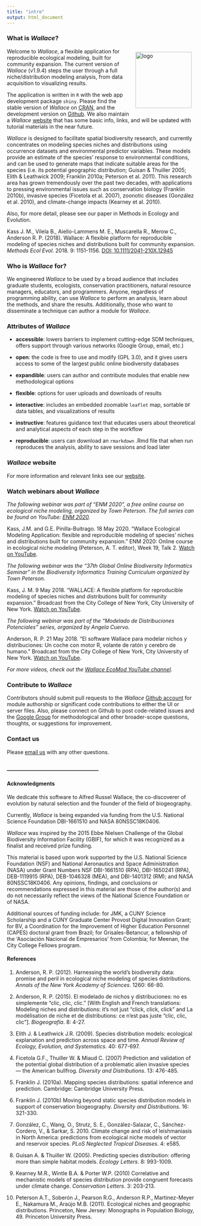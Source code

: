```yaml
---
title: "intro"
output: html_document
---
```


### **What is *Wallace*?**  

<img src="logo.png" alt="logo" style="width: 150px; float:right; padding:10px;"/>
Welcome to *Wallace*, a flexible application for reproducible ecological modeling, built for community expansion. The current version of *Wallace* (v1.9.4) steps the user through a full niche/distribution modeling analysis, from data acquisition to visualizing results.

The application is written in `R` with the web app development package `shiny`. Please find the stable version of *Wallace* on <a href="https://CRAN.R-project.org/package=wallace" target="_blank">CRAN</a>, and the development version on <a href="https://github.com/wallaceEcoMod/wallace" target="_blank">Github</a>. We also maintain a *Wallace* <a href="https://wallaceecomod.github.io/" target="_blank">website</a> that has some basic info, links, and will be updated with tutorial materials in the near future.

*Wallace* is designed to facilitate spatial biodiversity research, and currently concentrates on modeling species niches and distributions using occurrence datasets and environmental predictor variables. These models provide an estimate of the species' response to environmental conditions, and can be used to generate maps that indicate suitable areas for the species (i.e. its potential geographic distribution; Guisan & Thuiller 2005; Elith & Leathwick 2009; Franklin 2010a; Peterson et al. 2011). This research area has grown tremendously over the past two decades, with applications to pressing environmental issues such as conservation biology (Franklin 2010b), invasive species (Ficetola et al. 2007), zoonotic diseases (González et al. 2010), and climate-change impacts (Kearney et al. 2010).

Also, for more detail, please see our paper in Methods in Ecology and Evolution.

Kass J. M., Vilela B., Aiello-Lammens M. E., Muscarella R., Merow C., Anderson R. P. (2018). Wallace: A flexible platform for reproducible modeling of species niches and distributions built for community expansion. *Methods Ecol Evol*. 2018. 9: 1151-1156. <a href="https://doi.org/10.1111/2041-210X.12945" target="_blank">DOI: 10.1111/2041-210X.12945</a>

### **Who is *Wallace* for?**  

We engineered *Wallace* to be used by a broad audience that includes graduate students, ecologists, conservation practitioners, natural resource managers, educators, and programmers. Anyone, regardless of programming ability, can use *Wallace* to perform an analysis, learn about the methods, and share the results. Additionally, those who want to disseminate a technique can author a module for *Wallace*. 

### **Attributes of _Wallace_**

* **accessible**: lowers barriers to implement cutting-edge SDM techniques, offers support through various networks (Google Group, email, etc.)

* **open**: the code is free to use and modify (GPL 3.0), and it gives users access to some of the largest public online biodiversity databases

* **expandible**: users can author and contribute modules that enable new methodological options

* **flexible**: options for user uploads and downloads of results

* **interactive**: includes an embedded zoomable `leaflet` map, sortable `DF` data tables, and visualizations of results

* **instructive**: features guidance text that educates users about theoretical and analytical aspects of each step in the workflow

* **reproducible**: users can download an `rmarkdown` .Rmd file that when run reproduces the analysis, ability to save sessions and load later

### **_Wallace_ website**

For more information and relevant links see our <a href="https://wallaceecomod.github.io/" target="_blank">website</a>.

### **Watch webinars about _Wallace_**

*The following webinar was part of "ENM 2020", a free online course on ecological niche modeling, organized by Town Peterson. The full series can be found on YouTube: <a href="https://www.youtube.com/playlist?list=PLhEJuWmv8Jf67qSdifDvgOk5DOJsNNiam" target="_blank">ENM 2020</a>.*

Kass, J.M. and G.E. Pinilla-Buitrago. 18 May 2020. “Wallace Ecological Modeling Application: flexible and reproducible modeling of species’ niches and distributions built for community expansion.” ENM 2020: Online course in ecological niche modeling (Peterson, A. T. editor), Week 19, Talk 2. <a href="https://youtu.be/kWNyNd2X1uo" target="_blank">Watch on YouTube</a>.  

*The following webinar was the "37th Global Online Biodiversity Informatics Seminar" in the Biodiversity Informatics Training Curriculum organized by Town Peterson.*

Kass, J. M. 9 May 2018. "WALLACE: A flexible platform for reproducible modeling of species niches and distributions built for community expansion." Broadcast from the City College of New York, City University of New York. <a href="https://www.youtube.com/watch?v=00CSd9vx2CE&feature=youtu.be" target="_blank">Watch on YouTube</a>.

*The following webinar was part of the "Modelado de Distribuciones Potenciales" series, organized by Angela Cuervo.*

Anderson, R. P. 21 May 2018. "El software Wallace para modelar nichos y distribuciones: Un coche con motor R, volante de ratón y cerebro de humano." Broadcast from the City College of New York, City University of New York. <a href="https://www.youtube.com/watch?v=0652g9PDKp4" target="_blank">Watch on YouTube</a>.  

*For more videos, check out the <a href="https://www.youtube.com/channel/UCDSLCE5bmw12B7oqmlKk7rg" target="_blank">Wallace EcoMod YouTube channel</a>.*

### **Contribute to _Wallace_**

Contributors should submit pull requests to the *Wallace* <a href="https://github.com/wallaceEcoMod/wallace" target="_blank">Github account</a> for module authorship or significant code contributions to either the UI or server files. Also, please connect on Github to post code-related issues and the <a href="https://groups.google.com/forum/#!forum/wallaceecomod" target="_blank">Google Group</a> for methodological and other broader-scope questions, thoughts, or suggestions for improvement.

### **Contact us**

Please <a href="mailto:wallaceecomod@gmail.com" target="_blank">email us</a> with any other questions.

<br>
**-----------------------------------------------------**
<br>

#### **Acknowledgments**

We dedicate this software to Alfred Russel Wallace, the co-discoverer of evolution by natural selection and the founder of the field of biogeography. 

Currently, *Wallace* is being expanded via funding from the U.S. National Science Foundation DBI-1661510 and NASA 80NSSC18K0406.

*Wallace* was inspired by the 2015 Ebbe Nielsen Challenge of the Global Biodiversity Information Facility (GBIF), for which it was recognized as a finalist and received prize funding.

This material is based upon work supported by the U.S. National Science Foundation (NSF) and National Aeronautics and Space Administration (NASA) under Grant Numbers NSF DBI-1661510 (RPA), DBI-1650241 (RPA), DEB-1119915 (RPA), DEB-1046328 (MEA), and DBI-1401312 (RM); and NASA 80NSSC18K0406. Any opinions, findings, and conclusions or recommendations expressed in this material are those of the author(s) and do not necessarily reflect the views of the National Science Foundation or of NASA.

Additional sources of funding include: for JMK, a CUNY Science Scholarship and a CUNY Graduate Center Provost Digital Innovation Grant; for BV, a Coordination for the Improvement of Higher Education Personnel (CAPES) doctoral grant from Brazil; for Grisales-Betancur, a fellowship of the 'Asociación Nacional de Empresarios' from Colombia; for Meenan, the City College Fellows program.


#### **References**

1. Anderson, R. P. (2012). Harnessing the world's biodiversity data: promise and peril in ecological niche modeling of species distributions. *Annals of the New York Academy of Sciences*. 1260: 66-80.

2. Anderson, R. P. (2015). El modelado de nichos y distribuciones: no es simplemente "clic, clic, clic." [With English and French translations: Modeling niches and distributions: it's not just "click, click, click" and La modélisation de niche et de distributions: ce n'est pas juste "clic, clic, clic"]. *Biogeografía*. 8: 4-27.

3. Elith J. & Leathwick J.R. (2009). Species distribution models: ecological explanation and prediction across space and time. *Annual Review of Ecology, Evolution, and Systematics*. 40: 677-697.

4. Ficetola G.F., Thuiller W. & Miaud C. (2007) Prediction and validation of the potential global distribution of a problematic alien invasive species &horbar; the American bullfrog. *Diversity and Distributions*. 13: 476-485.

5. Franklin J. (2010a). Mapping species distributions: spatial inference and prediction. Cambridge: Cambridge University Press.

6. Franklin J. (2010b) Moving beyond static species distribution models in support of conservation biogeography. *Diversity and Distributions*. 16: 321-330.

7. González, C., Wang, O., Strutz, S. E., González-Salazar, C., Sánchez-Cordero, V., & Sarkar, S. 2010. Climate change and risk of leishmaniasis in North America: predictions from ecological niche models of vector and reservoir species. *PLoS Neglected Tropical Diseases*. 4: e585.

8. Guisan A. & Thuiller W. (2005). Predicting species distribution: offering more than simple habitat models. *Ecology Letters*. 8: 993-1009.

9. Kearney M.R., Wintle B.A. & Porter W.P. (2010) Correlative and mechanistic models of species distribution provide congruent forecasts under climate change. *Conservation Letters*. 3: 203-213.

10. Peterson A.T., Soberón J., Pearson R.G., Anderson R.P., Martinez-Meyer E., Nakamura M., Araújo M.B. (2011). Ecological niches and geographic distributions. Princeton, New Jersey: Monographs in Population Biology, 49. Princeton University Press.
